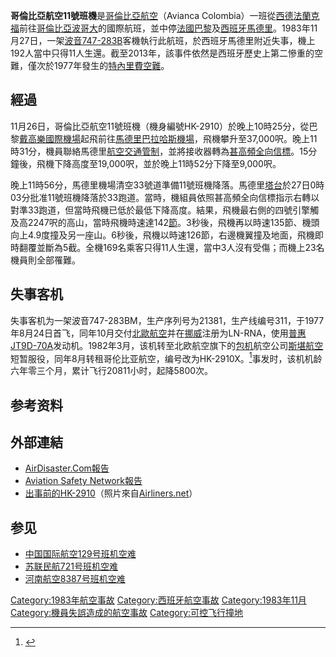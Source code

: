 {{Infobox Airliner accident|
name=哥倫比亞航空11號班機空難|
Crash image=Boeing 747-283BM, Avianca AN1396439.jpg|
Image caption=失事客機，攝於1983年8月|
Date=1983年11月27日|
Type=[[可控飛行撞地|可控飛行撞地]]|
Site=[[西班牙|西班牙]]近[[馬德里|馬德里]]|
Coordinates={{Coord|40|24|12|N|3|26|57|W|region:ES-M_type:landmark|display=title,inline}}|
Fatalities=181|
Injuries=8|
Aircraft Type=[[波音747|波音747-283BM]]|
Origin={{FRG}}[[法蘭克福國際機場|法蘭克福國際機場]]|
StopoverA={{FRA}}[[巴黎|巴黎]][[戴高樂國際機場|戴高樂國際機場]]|
StopoverB={{ESP}}[[馬德里國際機場|馬德里國際機場]]|
Last stopover={{VEN}}[[迈克蒂亚西蒙·玻利瓦尔国际机场|加拉加斯西蒙·玻利瓦爾國際機場]]|
Destination={{COL}}[[波哥大|波哥大]][[艾多拉杜國際機場|艾多拉杜國際機場]]|
Operator=[[哥倫比亞航空|哥倫比亞航空]]|
Tail Number=HK-2910X|
Passengers=169|
Crew=23|
Survivors=11|
}}

'''哥倫比亞航空11號班機'''是[[哥倫比亞航空|哥倫比亞航空]]（Avianca Colombia）一班從[[西德|西德]][[法蘭克福|法蘭克福]]前往[[哥倫比亞|哥倫比亞]][[波哥大|波哥大]]的國際航班，並中停[[法國|法國]][[巴黎|巴黎]]及[[西班牙|西班牙]][[馬德里|馬德里]]。1983年11月27日，一架[[波音747|波音747-283B]]客機執行此航班，於西班牙馬德里附近失事，機上192人當中只得11人生還。截至2013年，該事件依然是西班牙歷史上第二慘重的空難，僅次於1977年發生的[[特內里費空難|特內里費空難]]。

== 經過 ==
11月26日，哥倫比亞航空11號班機（機身編號HK-2910）於晚上10時25分，從巴黎[[戴高樂國際機場|戴高樂國際機場]]起飛前往[[馬德里巴拉哈斯機場|馬德里巴拉哈斯機場]]，飛機攀升至37,000呎。晚上11時31分，機員聯絡馬德里[[航空交通管制|航空交通管制]]，並將接收器轉為[[甚高頻全向信標|甚高頻全向信標]]。15分鐘後，飛機下降高度至19,000呎，並於晚上11時52分下降至9,000呎。

晚上11時56分，馬德里機場清空33號道準備11號班機降落。馬德里[[塔台|塔台]]於27日0時03分批准11號班機降落於33跑道。當時，機組員依照甚高頻全向信標指示右轉以對準33跑道，但當時飛機已低於最低下降高度。結果，飛機最右側的四號引擎觸及高2247呎的高山，當時飛機時速達142[[節_(單位)|節]]。3秒後，飛機再以時速135節、機頭向上4.9度撞及另一座山。6秒後，飛機以時速126節，右邊機翼撞及地面，飛機即時翻覆並斷為5截。全機169名乘客只得11人生還，當中3人沒有受傷；而機上23名機員則全部罹難。

== 失事客机 ==
失事客机为一架波音747-283BM，生产序列号为21381，生产线编号311，于1977年8月24日首飞，同年10月交付[[北歐航空|北歐航空]]并在[[挪威|挪威]]注册为LN-RNA，使用[[普惠JT9D|普惠JT9D-70A]]发动机。1982年3月，该机转至北欧航空旗下的[[包机|包机]]航空公司[[斯堪航空|斯堪航空]]短暂服役，同年8月转租哥伦比亚航空，编号改为HK-2910X。<ref>{{cite web|url=http://www.airfleets.net/ficheapp/plane-b747-21381.htm|title=Avianca HK-2910X (Boeing 747 - MSN 21381)  (Ex LN-RNA )|publisher=Airfleets.net|accessdate=2014-07-12|archive-date=2020-09-18|archive-url=https://web.archive.org/web/20200918134536/https://www.airfleets.net/ficheapp/plane-b747-21381.htm|dead-url=no}}</ref>事发时，该机机龄六年零三个月，累计飞行20811小时，起降5800次。

== 参考资料 ==
{{reflist}}

== 外部連結 ==
* [http://www.airdisaster.com/cgi-bin/view_details.cgi?date=11271983&reg=HK-2910&airline=Avianca AirDisaster.Com報告]{{Wayback|url=http://www.airdisaster.com/cgi-bin/view_details.cgi?date=11271983&reg=HK-2910&airline=Avianca |date=20140301015817 }} 
* [http://aviation-safety.net/database/record.php?id=19831127-0 Aviation Safety Network報告]{{Wayback|url=http://aviation-safety.net/database/record.php?id=19831127-0 |date=20110806011701 }}
* [http://www.airliners.net/search/photo.search?regsearch=HK-2910X&distinct_entry=true 出事前的HK-2910]{{Wayback|url=http://www.airliners.net/search/photo.search?regsearch=HK-2910X&distinct_entry=true |date=20121226151601 }}（照片來自[[Airliners.net|Airliners.net]]）

== 参见 ==
* [[中国国际航空129号班机空难|中国国际航空129号班机空难]]
* [[苏联民航721号班机空难|苏联民航721号班机空难]]
* [[河南航空8387号班机空难|河南航空8387号班机空难]]

{{1983年航空事故}}
[[Category:1983年航空事故|Category:1983年航空事故]]
[[Category:西班牙航空事故|Category:西班牙航空事故]]
[[Category:1983年11月|Category:1983年11月]]
[[Category:機員失誤造成的航空事故|Category:機員失誤造成的航空事故]]
[[Category:可控飞行撞地|Category:可控飞行撞地]]